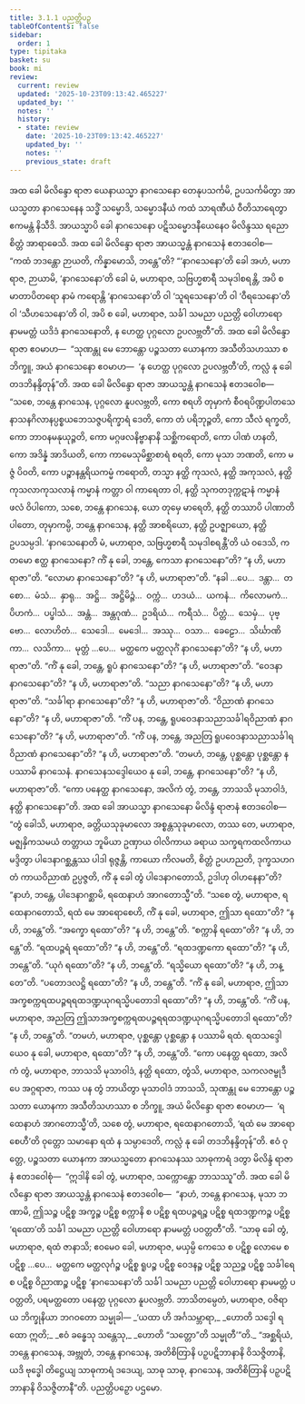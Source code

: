 ```yaml
---
title: 3.1.1 ပညတ္တိပဉှ
tableOfContents: false
sidebar:
  order: 1
type: tipitaka
basket: su
book: mi
review:
  current: review
  updated: '2025-10-23T09:13:42.465227'
  updated_by: ''
  notes: ''
  history:
  - state: review
    date: '2025-10-23T09:13:42.465227'
    updated_by: ''
    notes: ''
    previous_state: draft
---
```



<ReviewStatus review={frontmatter.review} showDetails={true} />

<HypothesisAnnotation frontmatter={frontmatter} />

<DynamicBreadcrumb />

<Division number="24" book="mi" e="ch" v="28">

<Paragraph number="92" book="mi">
အထ ခေါ မိလိန္ဒော ရာဇာ ယေနာယသ္မာ နာဂသေနော တေနုပသင်္ကမိ, ဥပသင်္ကမိတွာ အာယသ္မတာ နာဂသေနေန သဒ္ဓိံ သမ္မောဒိ, သမ္မောဒနီယံ ကထံ သာရဏီယံ ဝီတိသာရေတွာ ဧကမန္တံ နိသီဒိ. အာယသ္မာပိ ခေါ နာဂသေနော ပဋိသမ္မောဒနီယေနေဝ မိလိန္ဒဿ ရညော စိတ္တံ အာရာဓေသိ.
</Paragraph>

<Paragraph number="93" book="mi">
အထ ခေါ မိလိန္ဒော ရာဇာ အာယသ္မန္တံ နာဂသေနံ ဧတဒဝေါစ—  “ကထံ ဘဒန္တော ဉာယတိ, ကိန္နာမောသိ, ဘန္တေ”တိ? “‘နာဂသေနော’တိ ခေါ အဟံ, မဟာရာဇ, ဉာယာမိ, ‘နာဂသေနော’တိ ခေါ မံ, မဟာရာဇ, သဗြဟ္မစာရီ သမုဒါစရန္တိ, အပိ စ မာတာပိတရော နာမံ ကရောန္တိ ‘နာဂသေနော’တိ ဝါ ‘သူရသေနော’တိ ဝါ ‘ဝီရသေနော’တိ ဝါ ‘သီဟသေနော’တိ ဝါ, အပိ စ ခေါ, မဟာရာဇ, သင်္ခါ သမညာ ပညတ္တိ ဝေါဟာရော နာမမတ္တံ ယဒိဒံ နာဂသေနောတိ, န ဟေတ္ထ ပုဂ္ဂလော ဥပလဗ္ဘတီ”တိ.
</Paragraph>

<Paragraph number="94" book="mi">
အထ ခေါ မိလိန္ဒော ရာဇာ ဧဝမာဟ—  “သုဏန္တု မေ ဘောန္တော ပဉ္စသတာ ယောနကာ အသီတိသဟဿာ စ ဘိက္ခူ, အယံ နာဂသေနော ဧဝမာဟ—  ‘န ဟေတ္ထ ပုဂ္ဂလော ဥပလဗ္ဘတီ’တိ, ကလ္လံ နု ခေါ တဒဘိနန္ဒိတုန်”တိ. အထ ခေါ မိလိန္ဒော ရာဇာ အာယသ္မန္တံ နာဂသေနံ ဧတဒဝေါစ—  “သစေ, ဘန္တေ နာဂသေန, ပုဂ္ဂလော နူပလဗ္ဘတိ, ကော စရဟိ တုမှာကံ စီဝရပိဏ္ဍပါတသေနာသနဂိလာနပ္ပစ္စယဘေသဇ္ဇပရိက္ခာရံ ဒေတိ, ကော တံ ပရိဘုဉ္ဇတိ, ကော သီလံ ရက္ခတိ, ကော ဘာဝနမနုယုဉ္ဇတိ, ကော မဂ္ဂဖလနိဗ္ဗာနာနိ သစ္ဆိကရောတိ, ကော ပါဏံ ဟနတိ, ကော အဒိန္နံ အာဒိယတိ, ကော ကာမေသုမိစ္ဆာစာရံ စရတိ, ကော မုသာ ဘဏတိ, ကော မဇ္ဇံ ပိဝတိ, ကော ပဉ္စာနန္တရိယကမ္မံ ကရောတိ, တသ္မာ နတ္ထိ ကုသလံ, နတ္ထိ အကုသလံ, နတ္ထိ ကုသလာကုသလာနံ ကမ္မာနံ ကတ္တာ ဝါ ကာရေတာ ဝါ, နတ္ထိ သုကတဒုက္ကဋာနံ ကမ္မာနံ ဖလံ ဝိပါကော, သစေ, ဘန္တေ နာဂသေန, ယော တုမှေ မာရေတိ, နတ္ထိ တဿာပိ ပါဏာတိပါတော, တုမှာကမ္ပိ, ဘန္တေ နာဂသေန, နတ္ထိ အာစရိယော, နတ္ထိ ဥပဇ္ဈာယော, နတ္ထိ ဥပသမ္ပဒါ. ‘နာဂသေနောတိ မံ, မဟာရာဇ, သဗြဟ္မစာရီ သမုဒါစရန္တီ’တိ ယံ ဝဒေသိ, ကတမော ဧတ္ထ နာဂသေနော? ကိံ နု ခေါ, ဘန္တေ, ကေသာ နာဂသေနော”တိ? “န ဟိ, မဟာရာဇာ”တိ. “လောမာ နာဂသေနော”တိ? “န ဟိ, မဟာရာဇာ”တိ. “နခါ …ပေ…  ဒန္တာ…  တစော…  မံသံ…  နှာရု…  အဋ္ဌိ…  အဋ္ဌိမိဉ္ဇံ…  ဝက္ကံ…  ဟဒယံ…  ယကနံ…  ကိလောမကံ…  ပိဟကံ…  ပပ္ဖါသံ…  အန္တံ…  အန္တဂုဏံ…  ဥဒရိယံ…  ကရီသံ…  ပိတ္တံ…  သေမှံ…  ပုဗ္ဗော…  လောဟိတံ…  သေဒေါ…  မေဒေါ…  အဿု…  ဝသာ…  ခေဠော…  သိင်္ဃာဏိကာ…  လသိကာ…  မုတ္တံ …ပေ…  မတ္ထကေ မတ္ထလုင်္ဂံ နာဂသေနော”တိ? “န ဟိ, မဟာရာဇာ”တိ. “ကိံ နု ခေါ, ဘန္တေ, ရူပံ နာဂသေနော”တိ? “န ဟိ, မဟာရာဇာ”တိ. “ဝေဒနာ နာဂသေနော”တိ? “န ဟိ, မဟာရာဇာ”တိ. “သညာ နာဂသေနော”တိ? “န ဟိ, မဟာရာဇာ”တိ. “သင်္ခါရာ နာဂသေနော”တိ? “န ဟိ, မဟာရာဇာ”တိ. “ဝိညာဏံ နာဂသေနော”တိ? “န ဟိ, မဟာရာဇာ”တိ. “ကိံ ပန, ဘန္တေ, ရူပဝေဒနာသညာသင်္ခါရဝိညာဏံ နာဂသေနော”တိ? “န ဟိ, မဟာရာဇာ”တိ. “ကိံ ပန, ဘန္တေ, အညတြ ရူပဝေဒနာသညာသင်္ခါရဝိညာဏံ နာဂသေနော”တိ? “န ဟိ, မဟာရာဇာ”တိ. “တမဟံ, ဘန္တေ, ပုစ္ဆန္တော ပုစ္ဆန္တော န ပဿာမိ နာဂသေနံ. နာဂသေနသဒ္ဒေါယေဝ နု ခေါ, ဘန္တေ, နာဂသေနော”တိ? “န ဟိ, မဟာရာဇာ”တိ. “ကော ပနေတ္ထ နာဂသေနော, အလိကံ တွံ, ဘန္တေ, ဘာသသိ မုသာဝါဒံ, နတ္ထိ နာဂသေနော”တိ.
</Paragraph>

<Paragraph number="95" book="mi">
အထ ခေါ အာယသ္မာ နာဂသေနော မိလိန္ဒံ ရာဇာနံ ဧတဒဝေါစ—  “တွံ ခေါသိ, မဟာရာဇ, ခတ္တိယသုခုမာလော အစ္စန္တသုခုမာလော, တဿ တေ, မဟာရာဇ, မဇ္ဈနှိကသမယံ တတ္တာယ ဘူမိယာ ဥဏှာယ ဝါလိကာယ ခရာယ သက္ခရကထလိကာယ မဒ္ဒိတွာ ပါဒေနာဂစ္ဆန္တဿ ပါဒါ ရုဇ္ဇန္တိ, ကာယော ကိလမတိ, စိတ္တံ ဥပဟညတိ, ဒုက္ခသဟဂတံ ကာယဝိညာဏံ ဥပ္ပဇ္ဇတိ, ကိံ နု ခေါ တွံ ပါဒေနာဂတောသိ, ဥဒါဟု ဝါဟနေနာ”တိ? “နာဟံ, ဘန္တေ, ပါဒေနာဂစ္ဆာမိ, ရထေနာဟံ အာဂတောသ္မီ”တိ. “သစေ တွံ, မဟာရာဇ, ရထေနာဂတောသိ, ရထံ မေ အာရောစေဟိ, ကိံ နု ခေါ, မဟာရာဇ, ဤသာ ရထော”တိ? “န ဟိ, ဘန္တေ”တိ. “အက္ခော ရထော”တိ? “န ဟိ, ဘန္တေ”တိ. “စက္ကာနိ ရထော”တိ? “န ဟိ, ဘန္တေ”တိ. “ရထပဉ္ဇရံ ရထော”တိ? “န ဟိ, ဘန္တေ”တိ. “ရထဒဏ္ဍကော ရထော”တိ? “န ဟိ, ဘန္တေ”တိ. “ယုဂံ ရထော”တိ? “န ဟိ, ဘန္တေ”တိ. “ရသ္မိယော ရထော”တိ? “န ဟိ, ဘန္တေ”တိ. “ပတောဒလဋ္ဌိ ရထော”တိ? “န ဟိ, ဘန္တေ”တိ. “ကိံ နု ခေါ, မဟာရာဇ, ဤသာအက္ခစက္ကရထပဉ္ဇရရထဒဏ္ဍယုဂရသ္မိပတောဒါ ရထော”တိ? “န ဟိ, ဘန္တေ”တိ. “ကိံ ပန, မဟာရာဇ, အညတြ ဤသာအက္ခစက္ကရထပဉ္ဇရရထဒဏ္ဍယုဂရသ္မိပတောဒါ ရထော”တိ? “န ဟိ, ဘန္တေ”တိ. “တမဟံ, မဟာရာဇ, ပုစ္ဆန္တော ပုစ္ဆန္တော န ပဿာမိ ရထံ. ရထသဒ္ဒေါယေဝ နု ခေါ, မဟာရာဇ, ရထော”တိ? “န ဟိ, ဘန္တေ”တိ. “ကော ပနေတ္ထ ရထော, အလိကံ တွံ, မဟာရာဇ, ဘာသသိ မုသာဝါဒံ, နတ္ထိ ရထော, တွံသိ, မဟာရာဇ, သကလဇမ္ဗုဒီပေ အဂ္ဂရာဇာ, ကဿ ပန တွံ ဘာယိတွာ မုသာဝါဒံ ဘာသသိ, သုဏန္တု မေ ဘောန္တော ပဉ္စသတာ ယောနကာ အသီတိသဟဿာ စ ဘိက္ခူ, အယံ မိလိန္ဒော ရာဇာ ဧဝမာဟ—  ‘ရထေနာဟံ အာဂတောသ္မီ’တိ, သစေ တွံ, မဟာရာဇ, ရထေနာဂတောသိ, ‘ရထံ မေ အာရောစေဟီ’တိ ဝုတ္တော သမာနော ရထံ န သမ္ပာဒေတိ, ကလ္လံ နု ခေါ တဒဘိနန္ဒိတုန်”တိ.
</Paragraph>

<Paragraph number="96" book="mi">
ဧဝံ ဝုတ္တေ, ပဉ္စသတာ ယောနကာ အာယသ္မတော နာဂသေနဿ သာဓုကာရံ ဒတွာ မိလိန္ဒံ ရာဇာနံ ဧတဒဝေါစုံ—  “ဣဒါနိ ခေါ တွံ, မဟာရာဇ, သက္ကောန္တော ဘာသဿူ”တိ.
</Paragraph>

<Paragraph number="97" book="mi">
အထ ခေါ မိလိန္ဒော ရာဇာ အာယသ္မန္တံ နာဂသေနံ ဧတဒဝေါစ—  “နာဟံ, ဘန္တေ နာဂသေန, မုသာ ဘဏာမိ, ဤသဉ္စ ပဋိစ္စ အက္ခဉ္စ ပဋိစ္စ စက္ကာနိ စ ပဋိစ္စ ရထပဉ္ဇရဉ္စ ပဋိစ္စ ရထဒဏ္ဍကဉ္စ ပဋိစ္စ ‘ရထော’တိ သင်္ခါ သမညာ ပညတ္တိ ဝေါဟာရော နာမမတ္တံ ပဝတ္တတီ”တိ.
</Paragraph>

<Paragraph number="98" book="mi">
“သာဓု ခေါ တွံ, မဟာရာဇ, ရထံ ဇာနာသိ; ဧဝမေဝ ခေါ, မဟာရာဇ, မယှမ္ပိ ကေသေ စ ပဋိစ္စ လောမေ စ ပဋိစ္စ …ပေ…  မတ္ထကေ မတ္ထလုင်္ဂဉ္စ ပဋိစ္စ ရူပဉ္စ ပဋိစ္စ ဝေဒနဉ္စ ပဋိစ္စ သညဉ္စ ပဋိစ္စ သင်္ခါရေ စ ပဋိစ္စ ဝိညာဏဉ္စ ပဋိစ္စ ‘နာဂသေနော’တိ သင်္ခါ သမညာ ပညတ္တိ ဝေါဟာရော နာမမတ္တံ ပဝတ္တတိ, ပရမတ္ထတော ပနေတ္ထ ပုဂ္ဂလော နူပလဗ္ဘတိ. ဘာသိတမ္ပေတံ, မဟာရာဇ, ဝဇိရာယ ဘိက္ခုနိယာ ဘဂဝတော သမ္မုခါ—
</Paragraph>

<Paragraph number="99" type="verses" book="mi">
_‘ယထာ ဟိ အင်္ဂသမ္ဘာရာ,_  
_ဟောတိ သဒ္ဒေါ ရထော ဣတိ;_  
_ဧဝံ ခန္ဓေသု သန္တေသု,_  
_ဟောတိ “သတ္တော”တိ သမ္မုတီ’”တိ._  

</Paragraph>

<Paragraph number="100" book="mi">
“အစ္ဆရိယံ, ဘန္တေ နာဂသေန, အဗ္ဘုတံ, ဘန္တေ နာဂသေန, အတိစိတြာနိ ပဉှပဋိဘာနာနိ ဝိသဇ္ဇိတာနိ, ယဒိ ဗုဒ္ဓေါ တိဋ္ဌေယျ သာဓုကာရံ ဒဒေယျ, သာဓု သာဓု, နာဂသေန, အတိစိတြာနိ ပဉှပဋိဘာနာနိ ဝိသဇ္ဇိတာနီ”တိ.

</Paragraph>
</Division>

<Paragraph number="101" type="center" book="mi">
ပညတ္တိပဉှော ပဌမော.
</Paragraph>